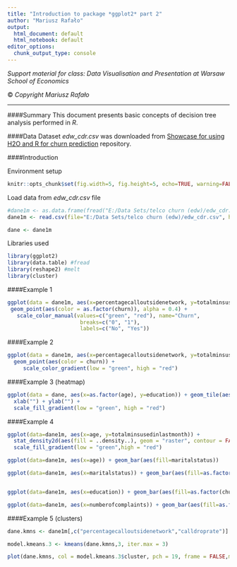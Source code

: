 ```yaml
---
title: "Introduction to package *ggplot2* part 2"
author: "Mariusz Rafało"
output:
  html_document: default
  html_notebook: default
editor_options: 
  chunk_output_type: console
---
```


*Support material for class: Data Visualisation and Presentation at Warsaw School of Economics*

&copy; *Copyright Mariusz Rafało*

---

####Summary
This document presents basic concepts of decision tree analysis performed in *R*.

####Data
Dataset *edw_cdr.csv* was downloaded from [Showcase for using H2O and R for churn prediction](https://github.com/ZhouFang928/sql-server-samples/tree/master/samples/features/r-services/Telco%20Customer%20Churn%20v1) repository.

####Introduction 

Environment setup

```r
knitr::opts_chunk$set(fig.width=5, fig.height=5, echo=TRUE, warning=FALSE, message=FALSE)
```

Load data from *edw_cdr.csv* file

```r

#dane1m <- as.data.frame(fread("E:/Data Sets/telco churn (edw)/edw_cdr.csv"))
dane1m <- read.csv(file="E:/Data Sets/telco churn (edw)/edw_cdr.csv", header=TRUE, sep=",")

dane <- dane1m
```

Libraries used
```r
library(ggplot2)
library(data.table) #fread
library(reshape2) #melt
library(cluster)

```


####Example 1

```r

ggplot(data = dane1m, aes(x=percentagecalloutsidenetwork, y=totalminsusedinlastmonth)) +
 geom_point(aes(color = as.factor(churn)), alpha = 0.4) +
   scale_color_manual(values=c("green", "red"), name="Churn",
                       breaks=c("0", "1"),
                       labels=c("No", "Yes"))
```


####Example 2
```r
ggplot(data = dane1m, aes(x=percentagecalloutsidenetwork, y=totalminsusedinlastmonth)) +
  geom_point(aes(color = churn)) +
     scale_color_gradient(low = "green", high = "red")
```

####Example 3 (heatmap)

```r
ggplot(data = dane, aes(x=as.factor(age), y=education)) + geom_tile(aes(fill=percentagecalloutsidenetwork)) + 
  xlab("") + ylab("") + 
  scale_fill_gradient(low = "green", high = "red")

```

####Example 4 

```r
ggplot(data=dane1m, aes(x=age, y=totalminsusedinlastmonth)) + 
  stat_density2d(aes(fill = ..density..), geom = "raster", contour = FALSE)+ 
  scale_fill_gradient(low = "green",high = "red")

ggplot(data=dane1m, aes(x=age)) + geom_bar(aes(fill=maritalstatus))

ggplot(data=dane1m, aes(x=maritalstatus)) + geom_bar(aes(fill=as.factor(churn))) + xlab("Stan cywilny")


ggplot(data=dane1m, aes(x=education)) + geom_bar(aes(fill=as.factor(churn))) + xlab("Edykacja") + scale_fill_discrete(name="churn")  

ggplot(data=dane1m, aes(x=numberofcomplaints)) + geom_bar(aes(fill=as.factor(churn)))


```

####Example 5 (clusters)

```r

dane.kmns <- dane1m[,c("percentagecalloutsidenetwork","calldroprate")]

model.kmeans.3 <- kmeans(dane.kmns,3, iter.max = 3)

plot(dane.kmns, col = model.kmeans.3$cluster, pch = 19, frame = FALSE,main = "k = 3")


```